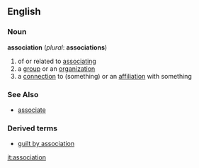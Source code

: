 ==English==
===Noun===
'''association''' (''plural'': '''associations''')
#of or related to [[associate|associating]]
#a [[group]] or an [[organization]]
#a [[connection]] to (something) or an [[affiliation]] with something

===See Also===
*[[associate]]

===Derived terms===
*[[guilt by association]]

[[it:association]]